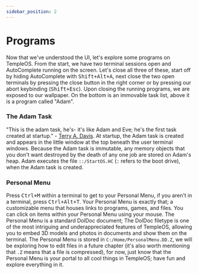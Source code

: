 ```yaml
---
sidebar_position: 2
---
```

# Programs
Now that we've understood the UI, let's explore some programs on TempleOS. From the start, we have two terminal sessions open and AutoComplete running on the screen. Let's close all three of these, start off by hiding AutoComplete with <kbd>Shift+Alt+A</kbd>, next close the two open terminals by pressing the close button in the right corner or by pressing our abort keybinding (<kbd>Shift+Esc</kbd>). Upon closing the running programs, we are exposed to our wallpaper. On the bottom is an immovable task list, above it is a program called "Adam".

### The Adam Task
"This is the adam task, he's- it's like Adam and Eve; he's the first task created at startup." - [Terry A. Davis](https://youtu.be/jCkZmIoZS1c?t=187). At startup, the Adam task is created and appears in the little window at the top beneath the user terminal windows. Because the Adam task is immutable, any memory objects that you don't want destroyed by the death of any one job are stored on Adam's heap. Adam executes the file `::/StartOS.HC` (`:` refers to the boot drive), when the Adam task is created. 

### Personal Menu
Press <kbd>Ctrl+M</kbd> within a terminal to get to your Personal Menu, if you aren't in a terminal, press <kbd>Ctrl+Alt+T</kbd>. Your Personal Menu is exactly that; a customizable menu that houses links to programs, games, and files. You can click on items within your Personal Menu using your mouse. The Personal Menu is a standard DolDoc document; The DolDoc filetype is one of the most intriguing and underappreciated features of TempleOS, allowing you to embed 3D models and photos in documents and show them on the terminal. The Personal Menu is stored in `C:/Home/PersonalMenu.DD.Z`, we will be exploring how to edit files in a future chapter (it's also worth mentioning that `.Z` means that a file is compressed), for now, just know that the Personal Menu is your portal to all cool things in TempleOS; have fun and explore everything in it.

